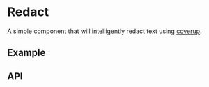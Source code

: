 
<Meta title="Docs/Components/Data/Redact" />

# Redact
A simple component that will intelligently redact text using [coverup](https://www.npmjs.com/package/coverup).

## Example
<Canvas withSource="open">
  <Story id="components-data-redact--basic" />
</Canvas>

## API
<ArgsTable of={Redact} />

